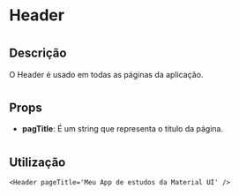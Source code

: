 # Header

#
#
#

## Descrição
O Header é usado em todas as páginas da aplicação.

#
#
#

## Props

- **pagTitle**: É um string que representa o titulo da página.

#
#
#

## Utilização

```
<Header pageTitle='Meu App de estudos da Material UI' />
```
